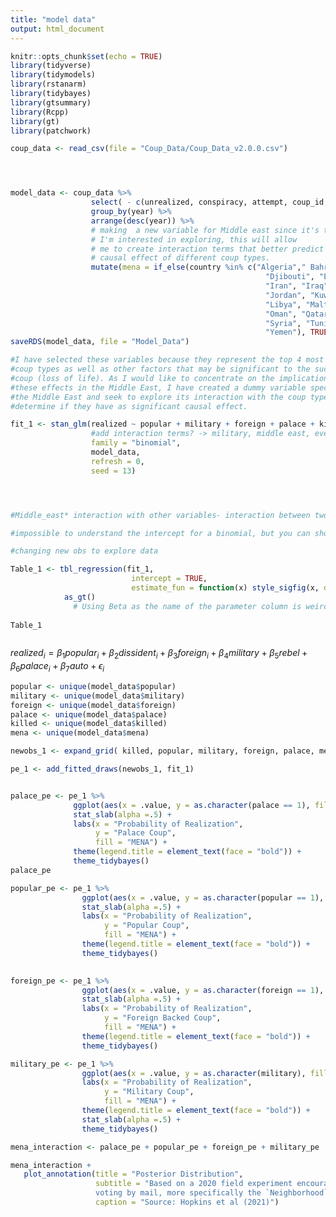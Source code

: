 ```yaml
---
title: "model data"
output: html_document
---
```


```r
knitr::opts_chunk$set(echo = TRUE)
library(tidyverse)
library(tidymodels)
library(rstanarm)
library(tidybayes)
library(gtsummary)
library(Rcpp)
library(gt)
library(patchwork)
```

```r

coup_data <- read_csv(file = "Coup_Data/Coup_Data_v2.0.0.csv")




model_data <- coup_data %>% 
                  select( - c(unrealized, conspiracy, attempt, coup_id, day, noharm)) %>%
                  group_by(year) %>% 
                  arrange(desc(year)) %>% 
                  # making  a new variable for Middle east since it's the region
                  # I'm interested in exploring, this will allow
                  # me to create interaction terms that better predict the
                  # causal effect of different coup types.
                  mutate(mena = if_else(country %in% c("Algeria"," Bahrain", 
                                                         "Djibouti", "Egypt", 
                                                         "Iran", "Iraq", "Israel", 
                                                         "Jordan", "Kuwait", "Lebanon",
                                                         "Libya", "Malta", "Morocco",
                                                         "Oman", "Qatar", "Saudi Arabia", 
                                                         "Syria", "Tunisia", "United Arab Emirates",
                                                         "Yemen"), TRUE, FALSE))
saveRDS(model_data, file = "Model_Data")
```

```r

#I have selected these variables because they represent the top 4 most common
#coup types as well as other factors that may be significant to the success of a
#coup (loss of life). As I would like to concentrate on the implications of
#these effects in the Middle East, I have created a dummy variable specific to
#the Middle East and seek to explore its interaction with the coup types to
#determine if they have as significant causal effect.

fit_1 <- stan_glm(realized ~ popular + military + foreign + palace + killed + mena - 1 + mena*popular + mena*military +  mena*foreign + mena*palace,
                  #add interaction terms? -> military, middle east, event_type, military*middle east?
                  family = "binomial",
                  model_data,
                  refresh = 0,
                  seed = 13)




#Middle_east* interaction with other variables- interaction between two terms that matter - one model that captures the complete reality 

#impossible to understand the intercept for a binomial, but you can show that event_type is significant -> create posterior plot -> explore with different newobs 

#changing new obs to explore data
```




```r
Table_1 <- tbl_regression(fit_1, 
                           intercept = TRUE, 
                           estimate_fun = function(x) style_sigfig(x, digits = 4)) %>%
            as_gt()
              # Using Beta as the name of the parameter column is weird.
              
Table_1



```


$realized_{i} =  \beta_1 popular_{i} + \beta_2 dissident_{i} +  \beta_3 foreign_{i} + \beta_4 military + \beta_5 rebel + \beta_6 palace_{i} + \beta_7 auto + \epsilon_{i}$ 

```r


popular <- unique(model_data$popular)
military <- unique(model_data$military)
foreign <- unique(model_data$foreign)
palace <- unique(model_data$palace)
killed <- unique(model_data$killed)
mena <- unique(model_data$mena)

newobs_1 <- expand_grid( killed, popular, military, foreign, palace, mena) 

pe_1 <- add_fitted_draws(newobs_1, fit_1) 


palace_pe <- pe_1 %>% 
              ggplot(aes(x = .value, y = as.character(palace == 1), fill = mena)) +
              stat_slab(alpha =.5) +
              labs(x = "Probability of Realization",
                   y = "Palace Coup",
                   fill = "MENA") +
              theme(legend.title = element_text(face = "bold")) +
              theme_tidybayes() 
palace_pe

```

```r

popular_pe <- pe_1 %>% 
                ggplot(aes(x = .value, y = as.character(popular == 1), fill = mena)) +
                stat_slab(alpha =.5) +
                labs(x = "Probability of Realization",
                     y = "Popular Coup",
                     fill = "MENA") +
                theme(legend.title = element_text(face = "bold")) +
                theme_tidybayes()
 
```

```r
foreign_pe <- pe_1 %>% 
                ggplot(aes(x = .value, y = as.character(foreign == 1), fill = mena)) +
                stat_slab(alpha =.5) +
                labs(x = "Probability of Realization",
                     y = "Foreign Backed Coup",
                     fill = "MENA") +
                theme(legend.title = element_text(face = "bold")) +
                theme_tidybayes()
```

```r
military_pe <- pe_1 %>% 
                ggplot(aes(x = .value, y = as.character(military), fill = mena)) +
                labs(x = "Probability of Realization",
                     y = "Military Coup",
                     fill = "MENA") +
                theme(legend.title = element_text(face = "bold")) +
                stat_slab(alpha =.5) +
                theme_tidybayes()
```

```r

mena_interaction <- palace_pe + popular_pe + foreign_pe + military_pe

mena_interaction +
   plot_annotation(title = "Posterior Distribution",
                   subtitle = "Based on a 2020 field experiment encouraging
                   voting by mail, more specifically the `Neighborhood` treatment",
                   caption = "Source: Hopkins et al (2021)") 

```

